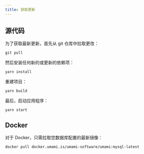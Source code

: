 ```yaml
---
title: 获取更新
---
```


## 源代码

为了获取最新更新，首先从 git 仓库中拉取更改：

```shell
git pull
```

然后安装任何新的或更新的依赖项：

```shell
yarn install
```

重建项目：

```shell
yarn build
```

最后，启动应用程序：

```shell
yarn start
```

## Docker

对于 Docker，只需拉取您数据库配置的最新镜像：

```shell
docker pull docker.umami.is/umami-software/umami:mysql-latest
```